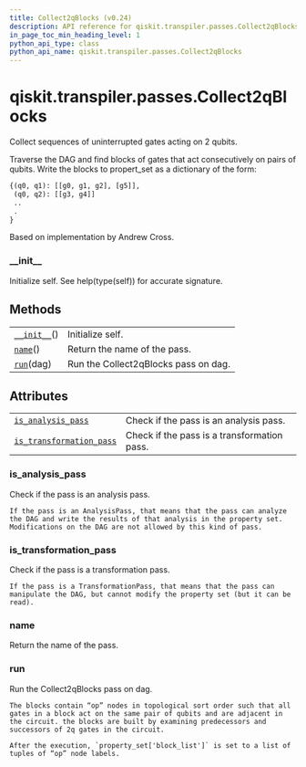 ```yaml
---
title: Collect2qBlocks (v0.24)
description: API reference for qiskit.transpiler.passes.Collect2qBlocks in qiskit v0.24
in_page_toc_min_heading_level: 1
python_api_type: class
python_api_name: qiskit.transpiler.passes.Collect2qBlocks
---
```


<span id="qiskit-transpiler-passes-collect2qblocks" />

# qiskit.transpiler.passes.Collect2qBlocks

<Class id="qiskit.transpiler.passes.Collect2qBlocks" isDedicatedPage={true} github="https://github.com/qiskit/qiskit/tree/stable/0.16/qiskit/transpiler/passes/optimization/collect_2q_blocks.py" signature="Collect2qBlocks(*args, **kwargs)" modifiers="class">
  Collect sequences of uninterrupted gates acting on 2 qubits.

  Traverse the DAG and find blocks of gates that act consecutively on pairs of qubits. Write the blocks to propert\_set as a dictionary of the form:

  ```python
  {(q0, q1): [[g0, g1, g2], [g5]],
   (q0, q2): [[g3, g4]]
   ..
   .
  }
  ```

  Based on implementation by Andrew Cross.

  ### \_\_init\_\_

  <Function id="qiskit.transpiler.passes.Collect2qBlocks.__init__" signature="__init__()">
    Initialize self. See help(type(self)) for accurate signature.
  </Function>

  ## Methods

  |                                                                                                                        |                                      |
  | ---------------------------------------------------------------------------------------------------------------------- | ------------------------------------ |
  | [`__init__`](#qiskit.transpiler.passes.Collect2qBlocks.__init__ "qiskit.transpiler.passes.Collect2qBlocks.__init__")() | Initialize self.                     |
  | [`name`](#qiskit.transpiler.passes.Collect2qBlocks.name "qiskit.transpiler.passes.Collect2qBlocks.name")()             | Return the name of the pass.         |
  | [`run`](#qiskit.transpiler.passes.Collect2qBlocks.run "qiskit.transpiler.passes.Collect2qBlocks.run")(dag)             | Run the Collect2qBlocks pass on dag. |

  ## Attributes

  |                                                                                                                                                                |                                             |
  | -------------------------------------------------------------------------------------------------------------------------------------------------------------- | ------------------------------------------- |
  | [`is_analysis_pass`](#qiskit.transpiler.passes.Collect2qBlocks.is_analysis_pass "qiskit.transpiler.passes.Collect2qBlocks.is_analysis_pass")                   | Check if the pass is an analysis pass.      |
  | [`is_transformation_pass`](#qiskit.transpiler.passes.Collect2qBlocks.is_transformation_pass "qiskit.transpiler.passes.Collect2qBlocks.is_transformation_pass") | Check if the pass is a transformation pass. |

  ### is\_analysis\_pass

  <Attribute id="qiskit.transpiler.passes.Collect2qBlocks.is_analysis_pass">
    Check if the pass is an analysis pass.

    If the pass is an AnalysisPass, that means that the pass can analyze the DAG and write the results of that analysis in the property set. Modifications on the DAG are not allowed by this kind of pass.
  </Attribute>

  ### is\_transformation\_pass

  <Attribute id="qiskit.transpiler.passes.Collect2qBlocks.is_transformation_pass">
    Check if the pass is a transformation pass.

    If the pass is a TransformationPass, that means that the pass can manipulate the DAG, but cannot modify the property set (but it can be read).
  </Attribute>

  ### name

  <Function id="qiskit.transpiler.passes.Collect2qBlocks.name" signature="name()">
    Return the name of the pass.
  </Function>

  ### run

  <Function id="qiskit.transpiler.passes.Collect2qBlocks.run" signature="run(dag)">
    Run the Collect2qBlocks pass on dag.

    The blocks contain “op” nodes in topological sort order such that all gates in a block act on the same pair of qubits and are adjacent in the circuit. the blocks are built by examining predecessors and successors of 2q gates in the circuit.

    After the execution, `property_set['block_list']` is set to a list of tuples of “op” node labels.
  </Function>
</Class>

